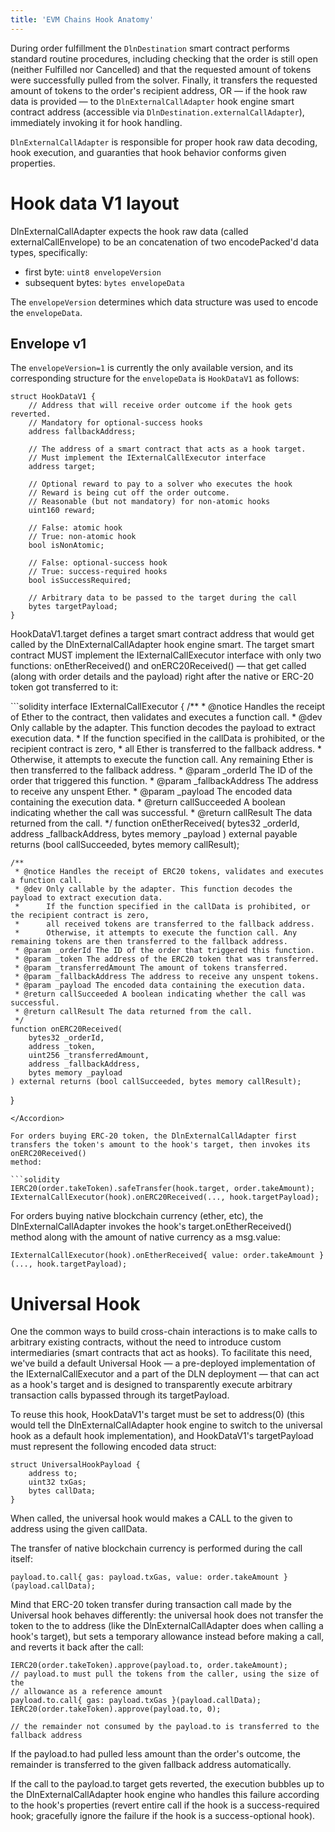 ```yaml
---
title: 'EVM Chains Hook Anatomy'
---
```


During order fulfillment the `DlnDestination` smart contract performs standard routine procedures, including checking that the order is still open
(neither Fulfilled nor Cancelled) and that the requested amount of tokens were successfully pulled from the solver. Finally, it transfers the
requested amount of tokens to the order's recipient address, OR — if the hook raw data is provided — to the `DlnExternalCallAdapter` hook engine smart
contract address (accessible via `DlnDestination.externalCallAdapter`), immediately invoking it for hook handling.

`DlnExternalCallAdapter` is responsible for proper hook raw data decoding, hook execution, and guaranties that hook behavior conforms given
properties.

# Hook data V1 layout
DlnExternalCallAdapter expects the hook raw data (called externalCallEnvelope) to be an concatenation of two encodePacked'd data types, specifically:
- first byte: `uint8 envelopeVersion` 
- subsequent bytes: `bytes envelopeData` 

The `envelopeVersion` determines which data structure was used to encode the `envelopeData`.

## Envelope v1
The `envelopeVersion=1` is currently the only available version, and its corresponding structure for the `envelopeData` is `HookDataV1` as follows:

```solidity
struct HookDataV1 {
    // Address that will receive order outcome if the hook gets reverted. 
    // Mandatory for optional-success hooks
    address fallbackAddress;
    
    // The address of a smart contract that acts as a hook target. 
    // Must implement the IExternalCallExecutor interface
    address target;
    
    // Optional reward to pay to a solver who executes the hook
    // Reward is being cut off the order outcome.
    // Reasonable (but not mandatory) for non-atomic hooks
    uint160 reward;
    
    // False: atomic hook
    // True: non-atomic hook
    bool isNonAtomic;
    
    // False: optional-success hook
    // True: success-required hooks
    bool isSuccessRequired;
    
    // Arbitrary data to be passed to the target during the call
    bytes targetPayload;
}
```

HookDataV1.target defines a target smart contract address that would get called by the DlnExternalCallAdapter hook engine smart. The target smart
contract MUST implement the IExternalCallExecutor interface with only two functions: onEtherReceived() and onERC20Received() — that get called (along
with order details and the payload) right after the native or ERC-20 token got transferred to it:

<Accordion title="IExternalCallExecutor">
```solidity
interface IExternalCallExecutor {
    /**
     * @notice Handles the receipt of Ether to the contract, then validates and executes a function call.
     * @dev Only callable by the adapter. This function decodes the payload to extract execution data.
     *      If the function specified in the callData is prohibited, or the recipient contract is zero,
     *      all Ether is transferred to the fallback address.
     *      Otherwise, it attempts to execute the function call. Any remaining Ether is then transferred to the fallback address.
     * @param _orderId The ID of the order that triggered this function.
     * @param _fallbackAddress The address to receive any unspent Ether.
     * @param _payload The encoded data containing the execution data.
     * @return callSucceeded A boolean indicating whether the call was successful.
     * @return callResult The data returned from the call.
     */
    function onEtherReceived(
        bytes32 _orderId,
        address _fallbackAddress,
        bytes memory _payload
    ) external payable returns (bool callSucceeded, bytes memory callResult);

    /**
     * @notice Handles the receipt of ERC20 tokens, validates and executes a function call.
     * @dev Only callable by the adapter. This function decodes the payload to extract execution data.
     *      If the function specified in the callData is prohibited, or the recipient contract is zero,
     *      all received tokens are transferred to the fallback address.
     *      Otherwise, it attempts to execute the function call. Any remaining tokens are then transferred to the fallback address.
     * @param _orderId The ID of the order that triggered this function.
     * @param _token The address of the ERC20 token that was transferred.
     * @param _transferredAmount The amount of tokens transferred.
     * @param _fallbackAddress The address to receive any unspent tokens.
     * @param _payload The encoded data containing the execution data.
     * @return callSucceeded A boolean indicating whether the call was successful.
     * @return callResult The data returned from the call.
     */
    function onERC20Received(
        bytes32 _orderId,
        address _token,
        uint256 _transferredAmount,
        address _fallbackAddress,
        bytes memory _payload
    ) external returns (bool callSucceeded, bytes memory callResult);
}
```
</Accordion>

For orders buying ERC-20 token, the DlnExternalCallAdapter first transfers the token's amount to the hook's target, then invokes its onERC20Received()
method:

```solidity
IERC20(order.takeToken).safeTransfer(hook.target, order.takeAmount);
IExternalCallExecutor(hook).onERC20Received(..., hook.targetPayload);
```

For orders buying native blockchain currency (ether, etc), the DlnExternalCallAdapter invokes  the hook's target.onEtherReceived()  method along with
the amount of native currency as a msg.value:
```solidity
IExternalCallExecutor(hook).onEtherReceived{ value: order.takeAmount }(..., hook.targetPayload);
```

# Universal Hook

One the common ways to build cross-chain interactions is to make calls to arbitrary existing contracts, without the need to introduce custom
intermediaries (smart contracts that act as hooks). To facilitate this need, we've build a default Universal Hook — a pre-deployed implementation of
the IExternalCallExecutor and a part of the DLN deployment — that can act as a hook's target and is designed to transparently execute arbitrary
transaction calls bypassed through its targetPayload. 

To reuse this hook, HookDataV1's target must be set to address(0) (this would tell the DlnExternalCallAdapter hook engine to switch to the universal
hook as a default hook implementation), and HookDataV1's targetPayload must represent the following encoded data struct:

```solidity
struct UniversalHookPayload {
    address to;
    uint32 txGas;
    bytes callData;
}
```

When called, the universal hook would makes a CALL to the given to address using the given callData.

The transfer of native blockchain currency is performed during the call itself:

```solidity
payload.to.call{ gas: payload.txGas, value: order.takeAmount }(payload.callData);
```

Mind that ERC-20 token transfer during transaction call made by the Universal hook behaves differently: the universal hook does not transfer the token
to the to  address (like the DlnExternalCallAdapter does when calling a hook's target), but sets a temporary allowance instead before making a call,
and reverts it back after the call:

```solidity
IERC20(order.takeToken).approve(payload.to, order.takeAmount);
// payload.to must pull the tokens from the caller, using the size of the 
// allowance as a reference amount
payload.to.call{ gas: payload.txGas }(payload.callData);
IERC20(order.takeToken).approve(payload.to, 0);

// the remainder not consumed by the payload.to is transferred to the fallback address
```

If the payload.to had pulled less amount than the order's outcome, the remainder is transferred to the given fallback address automatically.

If the call to the payload.to target gets reverted, the execution bubbles up to the DlnExternalCallAdapter hook engine who handles this failure
according to the hook's properties (revert entire call if the hook is a success-required hook; gracefully ignore the failure if the hook is a
success-optional hook).